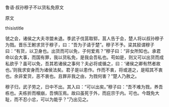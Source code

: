 


鲁语·叔孙穆子不以货私免原文

原文

thisistitle

虢之会，诸侯之大夫寻盟未退。季武子伐莒取郓，莒人告于会，楚人将以叔孙穆子为戮。晋乐王鲋求货于穆子，曰：“吾为子请于楚”。穆子不予。梁其胫谓穆子曰：“有货，以卫身也。出货而可以免，子何爱焉？”穆子曰：“非女所知也。承君命以会大事，而国有罪，我以货私免，是我会吾私也。苟如是，则又可以出货而成私欲乎？虽可以免，吾其若诸侯之事何？夫必将或循之，曰：‘诸侯之卿有然者故也。’则我求安身而为诸侯法矣。君子是以患作。作而不衷，将或道之，是昭其不衷也。余非爱货，恶不衷也。且罪非我之由，为戮何害？”楚人乃赦之。

穆子归，武子劳之，日中不出。其入曰：“可以出矣。”穆子曰：“吾不难为戮，养吾栋也。夫栋折而榱崩，吾惧压焉。故曰虽死于外，而庇宗于内。可也。今既免大耻，而不忍小忿，可以为能乎？”乃出见之。

